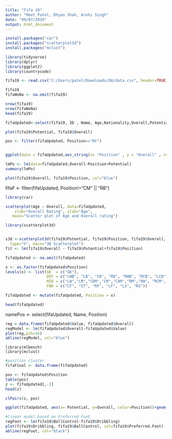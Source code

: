 ```yaml
---
title: "Fifa 19"
author: "Meet Patel, Dhyan Shah, Arohi Singh"
date: "09/07/2019"
output: html_document
---
```


```r
install.packages("car")
install.packages("scatterplot3d")
install.packages("mclust")
```


```r
library(tidyverse)
library(dplyr)
library(ggplot2)
library(countrycode)
```



```r
fifa19 <- read.csv("C:/Users/patel/Downloads/DA/data.csv", header=TRUE)
```

```r
fifa19
fifaWoNa <- na.omit(fifa19)

nrow(fifa19)
nrow(fifaWoNa)
head(fifa19)

```


```r
fifaUpdated<-select(fifa19, ID , Name, Age,Nationality,Overall,Potential,Club,Value,Wage,Preferred.Foot,International.Reputation,Skill.Moves,Position,LS,ST,RS,LW,LF,CF,RF,RW,LAM,CAM,RAM,LM,LCM,CM,RCM,RM,LWB,LDM,CDM,RDM,RWB,LB,LCB,CB,RCB,RB,Finishing,HeadingAccuracy,GKDiving,GKHandling,GKKicking,GKPositioning,GKReflexes,Release.Clause )
```
```r
plot(fifa19$Potential, fifa19$Overall)
```




```r


pos <- filter(fifaUpdated, Position=="RF")


ggplot(data = fifaUpdated,aes_string(x= "Position" , y = "Overall" , color = "Potential" )) + geom_point() + geom_smooth(method = "lm")

lmPo <- lm(data=fifaUpdated,Overall~Position+Potential)
summary(lmPo)

plot(fifa19$Overall, fifa19$Position, col="blue")
```

fifaF <- filter(fifaUpdated, Position!="CM" || "RB")


```r


library(car)

scatterplot(Age ~ Overall, data=fifaUpdated, 
    xlab="Overall Rating", ylab="Age", 
   main="Scatter plot of Age and Overall rating")
```
```r


library(scatterplot3d)


s3d <-scatterplot3d(fifa19$Potential, fifa19$Position, fifa19$Overall, pch=16, highlight.3d=TRUE,
  type="h", main="3D Scatterplot")
fit <- lm(fifa19$Overall ~ fifa19$Potential+fifa19$Position) 

```




```r
fifaUpdated <- na.omit(fifaUpdated)

x <- as.factor(fifaUpdated$Position)
levels(x) <- list(GK  = c("GK"), 
                  DEF = c("LWB", "LB", "CB", "RB", "RWB", "RCB", "LCB"), 
                  MID = c("LW","LM","CDM","CM","CAM","RM","RW", "RCM", "RDM", "LAM", "LCM", "RAM", "LDM" ), 
                  FWD = c("CF", "ST", "RF", "LF", "LS", "RS"))

fifaUpdated <- mutate(fifaUpdated, Position = x)

head(fifaUpdated)
```

namePos <- select(fifaUpdated, Name, Position)

```r
reg = data.frame(fifaUpdated$Value, fifaUpdated$Overall)
regModel <- lm(fifaUpdated$Overall~fifaUpdated$Value)
plot(reg,pch=16)
abline(regModel, col="blue")
```

```librares
library(mlbench)
library(mclust)
```

```r
#position cluster
fifaFinal <- data.frame(fifaUpdated)

pos <- fifaUpdated$Position
table(pos)
z <- fifaUpdated[,-1]
head(z)

clPairs(z, pos)

```

```r
ggplot(fifaUpdated, aes(x= Potential, y=Overall, color=Position))+geom_point()
```




```r
#linear model based on Preferred Foot
regFoot <- lm(fifa19$BallControl~fifa19$Dribbling)
plot(fifa19$Dribbling, fifa19$BallControl, col=fifa19$Preferred.Foot)
abline(regFoot, col="black")
```

